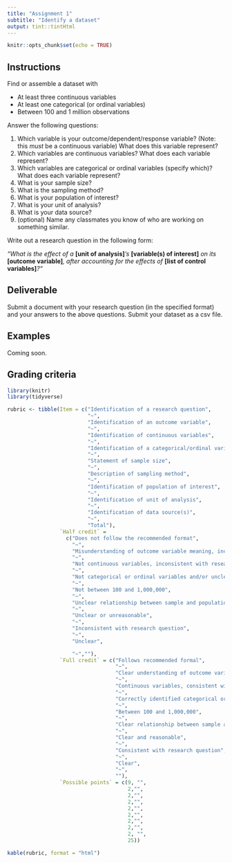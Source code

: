```yaml
---
title: "Assignment 1"
subtitle: "Identify a dataset"
output: tint::tintHtml
---
```


```r
knitr::opts_chunk$set(echo = TRUE)
```

## Instructions

Find or assemble a dataset with

* At least three continuous variables
* At least one categorical (or ordinal variables)
* Between 100 and 1 million observations

Answer the following questions:
    
1. Which variable is your outcome/dependent/response variable? (Note: this *must* be a continuous variable) What does this variable represent?
2. Which variables are continuous variables? What does each variable represent?
3. Which variables are categorical or ordinal variables (specify which)? What does each variable represent? 
4. What is your sample size?
5. What is the sampling method?
6. What is your population of interest?
7. What is your unit of analysis?
8. What is your data source?
9. (optional) Name any classmates you know of who are working on something similar.

Write out a research question in the following form: 

*"What is the effect of a* **[unit of analysis]***'s* **[variable(s) of interest]** *on its* 
**[outcome variable]***, after accounting for the effects of* **[list of control variables]***?"*

## Deliverable

Submit a document with your research question (in the specified format) and your
answers to the above questions. Submit your dataset as a csv file.

## Examples

Coming soon.

## Grading criteria

```r
library(knitr)
library(tidyverse)

rubric <- tibble(Item = c("Identification of a research question",
                          "~",
                          "Identification of an outcome variable",
                          "~",
                          "Identification of continuous variables",
                          "~",
                          "Identification of a categorical/ordinal variable",
                          "~",
                          "Statement of sample size",
                          "~",
                          "Description of sampling method",
                          "~",
                          "Identification of population of interest",
                          "~",
                          "Identification of unit of analysis",
                          "~",
                          "Identification of data source(s)",
                          "~",
                          "Total"),
                 `Half credit` = 
                   c("Does not follow the recommended format",
                     "~",
                     "Misunderstanding of outcome variable meaning, inconsistent with research question, and/or not continuous",
                     "~",
                     "Not continuous variables, inconsistent with research question, and/or unclear description",
                     "~",
                     "Not categorical or ordinal variables and/or unclear description",
                     "~",
                     "Not between 100 and 1,000,000",
                     "~",
                     "Unclear relationship between sample and population of interest",
                     "~",
                     "Unclear or unreasonable",
                     "~",
                     "Inconsistent with research question",
                     "~",
                     "Unclear", 

                     "~",""),
                 `Full credit` = c("Follows recommended formal",
                                   "~",
                                   "Clear understanding of outcome variable meaning,  consistent with research question, and variable is continuous",
                                   "~",
                                   "Continuous variables, consistent with research question, and clear description",
                                   "~",
                                   "Correctly identified categorical or ordinal variables, clear description",
                                   "~",
                                   "Between 100 and 1,000,000",
                                   "~",
                                   "Clear relationship between sample and population of interest",
                                   "~",
                                   "Clear and reasonable",
                                   "~",
                                   "Consistent with research question",
                                   "~",
                                   "Clear",
                                   "~",
                                   ""),
                 `Possible points` = c(9, "",
                                       2,"",
                                       2,"",
                                       2,"",
                                       2,"",
                                       2,"",
                                       2,"", 
                                       2,"",
                                       2, "",
                                       25))

kable(rubric, format = "html")
```
        
